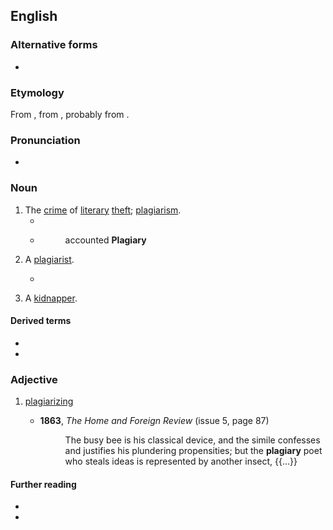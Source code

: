 ==English==

===Alternative forms===
* {{l|en|plagiarie}} {{defdate|16th-17th c.}}

===Etymology===
From {{etyl|la|en}} {{m|la|plagiarius|plagiārius|kidnapper, plagiarist}}, from {{m|la|plagium||kidnapping}}, probably from {{m|la|plaga||a net, snare, trap}}.

===Pronunciation===
* {{a|UK}} {{IPA|en|/ˈpleɪdʒ(ɪ)əɹi/}}

===Noun===
{{en-noun|~}}

# The [[crime]] of [[literary]] [[theft]]; [[plagiarism]].
#* {{RQ:Browne Pseudodoxia Epidemica|chapter=Of Adherence unto Antiquity|page=16|passage='''Plagiarie''' had not its nativity with printing; but began in times when thefts were difficult, and the paucity of books ſcarce wanted that invention.}}
#* {{RQ:Milton Eikon}}
#*: accounted '''Plagiary'''
# {{lb|en|archaic}} A [[plagiarist]].
#* {{RQ:Du Fresnoy Dryden Painting|chapter=Translator's Preface|page=xxxiv|passage=Without ''Invention'' a ''Painter'' is but a ''Copier'', and a ''Poet'' but a '''''Plagiary''''' of others.}}
# {{lb|en|obsolete}} A [[kidnapper]].

====Derived terms====
* {{l|en|plagiarism}}
* {{l|en|plagiarist}}

===Adjective===
{{en-adj|-}}

# {{lb|en|archaic}} [[plagiarize|plagiarizing]]
#* '''1863''', ''The Home and Foreign Review'' (issue 5, page 87)
#*: The busy bee is his classical device, and the simile confesses and justifies his plundering propensities; but the '''plagiary''' poet who steals ideas is represented by another insect, {{...}}

====Further reading====
* {{R:Webster 1913}}
* {{R:Century 1911}}